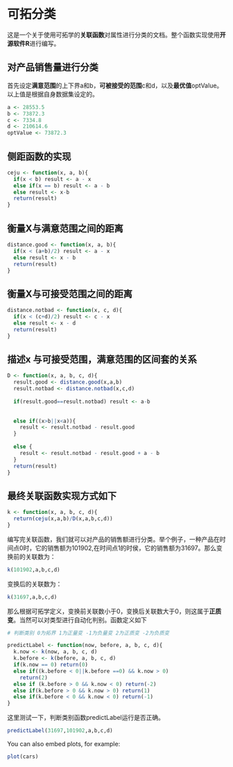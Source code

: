 可拓分类
========================================================

这是一个关于使用可拓学的**关联函数**对属性进行分类的文档。整个函数实现使用**开源软件R**进行编写。

## 对产品销售量进行分类

首先设定**满意范围**的上下界a和b，**可被接受的范围**c和d，以及**最优值**optValue。以上值是根据自身数据集设定的。

```r
a <- 28553.5
b <- 73872.3
c <- 7334.8
d <- 210614.6
optValue <- 73872.3
```

## 侧距函数的实现

```r
ceju <- function(x, a, b){
  if(x < b) result <- a - x
  else if(x == b) result <- a - b
  else result <- x-b
  return(result)
}

```

## 衡量X与满意范围之间的距离
```r
distance.good <- function(x, a, b){
  if(x < (a+b)/2) result <- a - x
  else result <- x - b
  return(result)
}


```

## 衡量X与可接受范围之间的距离

```r

distance.notbad <- function(x, c, d){
  if(x < (c+d)/2) result <- c - x
  else result <- x - d 
  return(result)
}

```

## 描述x 与可接受范围，满意范围的区间套的关系
```r

D <- function(x, a, b, c, d){
  result.good <- distance.good(x,a,b)
  result.notbad <- distance.notbad(x,c,d)
  
  if(result.good==result.notbad) result <- a-b
  
  
  else if((x>b||x<a)){
    result <- result.notbad - result.good
  }
  
  else {
    result <- result.notbad - result.good + a - b
  }
  return(result)
}
```

## 最终关联函数实现方式如下

```r

k <- function(x, a, b, c, d){
  return(ceju(x,a,b)/D(x,a,b,c,d))
}
```

编写完关联函数，我们就可以对产品的销售额进行分类。举个例子，一种产品在时间点0时，它的销售额为101902,在时间点1的时侯，它的销售额为31697。那么变换前的关联数为：

```r
k(101902,a,b,c,d)
```

变换后的关联数为：
```r
k(31697,a,b,c,d)
```

那么根据可拓学定义，变换前关联数小于0，变换后关联数大于0，则这属于**正质变**。当然可以对类型进行自动化判别。函数定义如下

```r
# 判断类别 0为拓界 1为正量变 -1为负量变 2为正质变 -2为负质变

predictLabel <- function(now, before, a, b, c, d){
  k.now <- k(now, a, b, c, d)
  k.before <- k(before, a, b, c, d)
  if(k.now == 0) return(0)
  else if((k.before < 0||k.before ==0) && k.now > 0)
    return(2)
  else if (k.before > 0 && k.now < 0) return(-2)
  else if(k.before > 0 && k.now > 0) return(1)
  else if(k.before < 0 && k.now < 0) return(-1)
}

```

这里测试一下，判断类别函数predictLabel运行是否正确。

```r
predictLabel(31697,101902,a,b,c,d)
```






You can also embed plots, for example:

```r
plot(cars)
```

